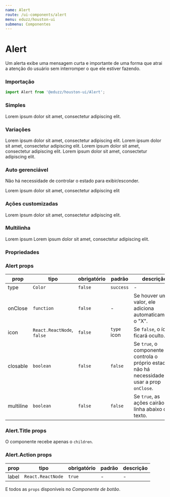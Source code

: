 ```yaml
---
name: Alert
route: /ui-components/alert
menu: eduzz/houston-ui
submenu: Componentes
---
```




# Alert

Um alerta exibe uma mensagem curta e importante de uma forma que atrai a atenção do usuário sem interromper o que ele estiver fazendo.

### Importação

```js
import Alert from '@eduzz/houston-ui/Alert';
```

### Simples

<Playground>
  <Alert>Lorem ipsum dolor sit amet, consectetur adipiscing elit.</Alert>
</Playground>

### Variações

<Playground>
  <Box xs={{ margin: '0 0 10px 0' }}>
    <Alert type='error'>Lorem ipsum dolor sit amet, consectetur adipiscing elit.</Alert>
  </Box>
  <Box xs={{ margin: '0 0 10px 0' }}>
    <Alert type='info'>Lorem ipsum dolor sit amet, consectetur adipiscing elit.</Alert>
  </Box>
  <Box xs={{ margin: '0 0 10px 0' }}>
    <Alert type='warning'>Lorem ipsum dolor sit amet, consectetur adipiscing elit.</Alert>
  </Box>
  <Box xs={{ margin: '0 0 10px 0' }}>
    <Alert>Lorem ipsum dolor sit amet, consectetur adipiscing elit.</Alert>
  </Box>
</Playground>

### Auto gerenciável

Não há necessidade de controlar o estado para exibir/esconder.

<Playground>
  <Alert closable>Lorem ipsum dolor sit amet, consectetur adipiscing elit</Alert>
</Playground>

### Ações customizadas

<Playground>
  <Alert>
    Lorem ipsum dolor sit amet, consectetur adipiscing elit.
    <Alert.Action variant='text' label='Cancelar' />
    <Alert.Action label='Ação' />
  </Alert>
</Playground>

### Multilinha

<Playground>
  <Alert multiline>
    <Alert.Title>Lorem ipsum</Alert.Title>
    Lorem ipsum dolor sit amet, consectetur adipiscing elit.
    <Alert.Action label='Cancelar' variant='text' />
    <Alert.Action label='Ação' />
  </Alert>
</Playground>

### Propriedades

### Alert props

| prop      | tipo                       | obrigatório | padrão      | descrição                                                                                        |
| --------- | -------------------------- | ----------- | ----------- | ------------------------------------------------------------------------------------------------ |
| type      | `Color`                    | `false`     | `success`   | -                                                                                                |
| onClose   | `function`                 | `false`     | -           | Se houver um valor, ele adiciona automaticamente o "X".                                          |
| icon      | `React.ReactNode`, `false` | `false`     | `type` icon | Se `false`, o ícone ficará oculto.                                                               |
| closable  | `boolean`                  | `false`     | `false`     | Se `true`, o componente controla o próprio estado e não há necessidade de usar a prop `onClose`. |
| multiline | `boolean`                  | `false`     | `false`     | Se `true`, as ações cairão na linha abaixo do texto.                                             |

### Alert.Title props

O componente recebe apenas o `children`.

### Alert.Action props

| prop  | tipo              | obrigatório | padrão | descrição |
| ----- | ----------------- | ----------- | ------ | --------- |
| label | `React.ReactNode` | `true`      | -      | -         |

E todos as `props` disponíveis no _Componente de botão_.
